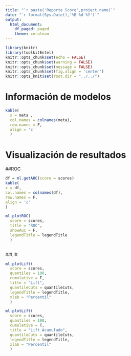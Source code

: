 ---
title: "`r paste('Reporte Score',project.name)`"
date: "`r format(Sys.Date(),'%B %d %Y')`"
output:
  html_document:
    df_paged: paged
    theme: cerulean
---


```{r setup,echo=FALSE,warning=FALSE,message=FALSE,include=FALSE}
library(knitr)
library(toolkitEntel)
knitr::opts_chunk$set(echo = FALSE)
knitr::opts_chunk$set(warning = FALSE)
knitr::opts_chunk$set(message = FALSE)
knitr::opts_chunk$set(fig.align = 'center')
knitr::opts_knit$set(root.dir = "../../")

```
# Información de modelos 

```{r }

kable(
  x = meta ,
  col.names = colnames(meta),
  row.names = F,
  align = 'c'
  )

```


# Visualización de resultados

##ROC 

```{r  }
df = ml.getAUC(score = scores)
kable(
x = df,
col.names = colnames(df),
row.names = F,
align = 'c'
)

```

```{r }
ml.plotROC(
  score = scores,
  title = "ROC",
  showAuc = F,
  legendTitle = legendTitle
  )
  

```

##Lift 
```{r, }
ml.plotLift(
  score = scores,
  quantiles = 100,
  cumulative = F,
  title = "Lift",
  quantileCuts = quantileCuts,
  legendTitle = legendTitle,
  xlab = "Percentil"
  )


```

```{r }
ml.plotLift(
  score = scores,
  quantiles = 100,
  cumulative = T,
  title = "Lift Acumulado",
  quantileCuts = quantileCuts,
  legendTitle = legendTitle,
  xlab = "Percentil"
  )
  

```
